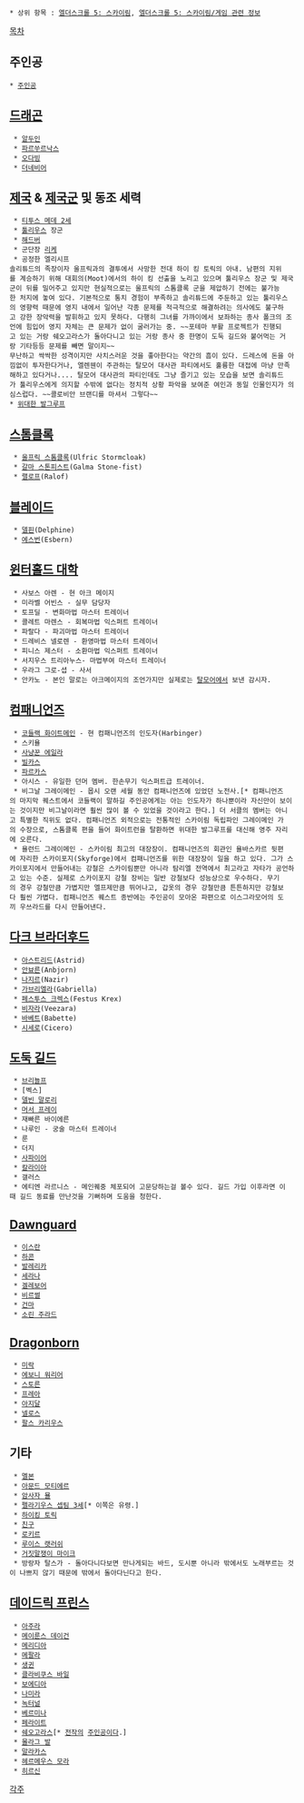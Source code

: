  * 상위 항목 : [[엘더스크롤 5: 스카이림]], [[엘더스크롤 5: 스카이림/게임 관련 정보]]

[[목차]]

== 주인공 ==
 * [[주인공(엘더스크롤 5: 스카이림)|주인공]]

== [[드래곤(엘더스크롤 시리즈)|드래곤]] ==
  * [[알두인]]
  * [[파르쑤르낙스]]
  * [[오다빙]]
  * [[더네비어]]

== [[제국(엘더스크롤 시리즈)|제국]] & [[제국군(엘더스크롤 시리즈)|제국군]] 및 동조 세력 ==
  * [[티투스 메데 2세]]
  * [[툴리우스]] 장군
  * [[해드버]]
  * 군단장 [[리케]]
  * 공정한 엘리시프
 솔리튜드의 족장이자 울프릭과의 결투에서 사망한 전대 하이 킹 토릭의 아내. 남편의 지위를 계승하기 위해 대회의(Moot)에서의 하이 킹 선출을 노리고 있으며 툴리우스 장군 및 제국군이 뒤를 밀어주고 있지만 현실적으로는 울프릭의 스톰클록 군을 제압하기 전에는 불가능한 처지에 놓여 있다. 기본적으로 통치 경험이 부족하고 솔리튜드에 주둔하고 있는 툴리우스의 영향력 때문에 영지 내에서 일어난 각종 문제를 적극적으로 해결하려는 의사에도 불구하고 강한 장악력을 발휘하고 있지 못하다. 다행히 그녀를 가까이에서 보좌하는 종사 폴크의 조언에 힘입어 영지 자체는 큰 문제가 없이 굴러가는 중. ~~포테마 부활 프로젝트가 진행되고 있는 거랑 쉐오고라스가 돌아다니고 있는 거랑 종사 중 한명이 도둑 길드와 붙어먹는 거랑 기타등등 문제를 빼면 말이지~~
 무난하고 싹싹한 성격이지만 사치스러운 것을 좋아한다는 약간의 흠이 있다. 드레스에 돈을 아낌없이 투자한다거나, 엘렌웬이 주관하는 탈모어 대사관 파티에서도 훌륭한 대접에 마냥 만족해하고 있다거나.... 탈모어 대사관의 파티인데도 그냥 즐기고 있는 모습을 보면 솔리튜드가 툴리우스에게 의지할 수밖에 없다는 정치적 상황 파악을 보여준 여인과 동일 인물인지가 의심스럽다. ~~콜로비안 브랜디를 마셔서 그렇다~~ 
 * [[위대한 발그루프]]

== [[스톰클록]] ==
  * [[울프릭 스톰클록]](Ulfric Stormcloak)
  * [[갈마 스톤피스트]](Galma Stone-fist)
  * [[랠로프]](Ralof)

== [[블레이드(엘더스크롤 시리즈)|블레이드]] ==
  * [[델핀]](Delphine)
  * [[에스번]](Esbern) 

== [[윈터홀드 대학]] ==
  * 사보스 아렌 - 현 아크 메이지
  * 미라벨 어빈스 - 실무 담당자
  * 토프딜 - 변화마법 마스터 트레이너
  * 콜레트 마렌스 - 회복마법 익스퍼트 트레이너
  * 파랄다 - 파괴마법 마스터 트레이너
  * 드레비스 넬로렌 - 환영마법 마스터 트레이너
  * 피니스 제스터 - 소환마법 익스퍼트 트레이너
  * 서지우스 트리아누스- 마법부여 마스터 트레이너
  * 우라그 그로-셥 - 사서
  * 안카노 - 본인 말로는 아크메이지의 조언가지만 실제로는 [[탈모어]]에서 보낸 감시자.

== [[컴패니언즈]] ==
  * [[코들랙 화이트메인]] - 현 컴패니언즈의 인도자(Harbinger)
  * 스키욜
  * [[사냥꾼 에일라]]
  * [[빌카스]]
  * [[파르카스]]
  * 아시스 - 유일한 던머 멤버. 한손무기 익스퍼트급 트레이너.
  * 비그날 그레이메인 - 몹시 오랜 세월 동안 컴패니언즈에 있었던 노전사.[* 컴패니언즈의 마지막 퀘스트에서 코들랙이 말하길 주인공에게는 아는 인도자가 하나뿐이라 자신만이 보이는 것이지만 비그날이라면 훨씬 많이 볼 수 있었을 것이라고 한다.] 더 서클의 멤버는 아니고 특별한 직위도 없다. 컴패니언즈 외적으로는 전통적인 스카이림 독립파인 그레이메인 가의 수장으로, 스톰클록 편을 들어 화이트런을 탈환하면 위대한 발그루프를 대신해 영주 자리에 오른다.
  * 욜런드 그레이메인 - 스카이림 최고의 대장장이. 컴패니언즈의 회관인 욜바스카르 뒷편에 자리한 스카이포지(Skyforge)에서 컴패니언즈를 위한 대장장이 일을 하고 있다. 그가 스카이포지에서 만들어내는 강철은 스카이림뿐만 아니라 탐리엘 전역에서 최고라고 자타가 공언하고 있는 수준. 실제로 스카이포지 강철 장비는 일반 강철보다 성능상으로 우수하다. 무기의 경우 강철만큼 가볍지만 엘프제만큼 뛰어나고, 갑옷의 경우 강철만큼 튼튼하지만 강철보다 훨씬 가볍다. 컴패니언즈 퀘스트 종반에는 주인공이 모아온 파편으로 이스그라모어의 도끼 우쓰라드를 다시 만들어낸다.

== [[다크 브라더후드]] ==
  * [[아스트리드]](Astrid)
  * [[안뵤른]](Anbjorn)
  * [[나지르]](Nazir)
  * [[가브리엘라]](Gabriella)
  * [[페스투스 크렉스]](Festus Krex)
  * [[비자라]](Veezara)
  * [[바베트]](Babette)
  * [[시세로]](Cicero)

== [[도둑 길드]] ==
  * [[브리뇰프]]
  * [벡스]
  * [[델빈 말로리]]
  * [[머서 프레이]]
  * 재빠른 바이에른
  * 나루인 - 궁술 마스터 트레이너
  * 룬
  * 더지
  * [[사파이어]]
  * [[칼라이아]]
  * 갤러스
  * 에티엔 라르니스 - 메인퀘중 체포되어 고문당하는걸 볼수 있다. 길드 가입 이후라면 이때 길드 동료를 만난것을 기뻐하며 도움을 청한다.

== [[Dawnguard]] ==
  * [[이스란]]
  * [[하콘]]
  * [[발레리카]]
  * [[세라나]]
  * [[겔레보어]]
  * [[비르썰]]
  * [[건마]]
  * [[소린 주라드]]

== [[Dragonborn]] ==
  * [[미락]]
  * [[에보니 워리어]]
  * [[스토른]]
  * [[프레아]]
  * [[아지달]]
  * [[넬로스]]
  * [[팔스 카리우스]]

== 기타 ==
  * [[멜본]]
  * [[아문드 모티에르]]
  * [[암사자 묠]]
  * [[펠라기우스 셉팀 3세]][* 이쪽은 유령.]
  * [[하이킹 토릭]]
  * [[친구(엘더스크롤 5: 스카이림)|친구]]
  * [[로키르]]
  * [[루이스 랫러쉬]]
  * [[거짓말쟁이 마이크]]
  * 방랑자 탈스가 - 돌아다니다보면 만나게되는 바드, 도시뿐 아니라 밖에서도 노래부르는 것이 나쁘지 않기 때문에 밖에서 돌아다닌다고 한다.
== [[데이드릭 프린스]] ==
  * [[아주라]]
  * [[메이룬스 데이건]]
  * [[메리디아]]
  * [[메팔라]]
  * [[생귄]]
  * [[클라비쿠스 바일]]
  * [[보에디아]]
  * [[나미라]]
  * [[녹터널]]
  * [[베르미나]]
  * [[페라이트]]
  * [[쉐오고라스]][* [[엘더스크롤 4: 오블리비언|전작]]의 [[주인공(엘더스크롤 4: 오블리비언)|주인공]]이다.] 
  * [[몰라그 발]]
  * [[말라카스]]
  * [[헤르메우스 모라]]
  * [[히르신]]

[[각주]]
